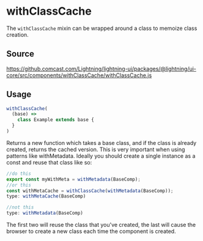 
# withClassCache

The `withClassCache` mixin can be wrapped around a class to memoize class creation.

## Source

https://github.comcast.com/Lightning/lightning-ui/packages/@lightning/ui-core/src/components/withClassCache/withClassCache.js

## Usage

```js
withClassCache(
  (base) =>
    class Example extends base {
  }
)
```

Returns a new function which takes a base class, and if the class is already created, returns the cached version.
This is very important when using patterns like withMetadata. Ideally you should create a single instance as a const
and reuse that class like so:

```js
//do this
export const myWithMeta = withMetadata(BaseComp);
//or this
const withMetaCache = withClassCache(withMetadata(BaseComp));
type: withMetaCache(BaseComp)

//not this
type: withMetadata(BaseComp)
```

The first two will reuse the class that you've created, the last will cause the browser to create a new class each
time the component is created.

